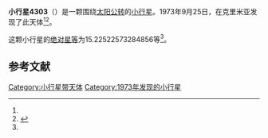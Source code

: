 {{Infobox planet
| bgcolour = #FFFFC0
| name = 4303 Savitskij
| symbol = 
| image = 
| caption = 
| discovery = yes
| discovery_ref = 
| discoverer = {{link-en|柳德米拉·瓦斯列娜·朱然勒娃|Lyudmila Vasilyevna Zhuravleva}}
| discovery_site = [[克里米亚|克里米亚]] 
| discovered = 1973年9月25日
| designations = yes
| mp_name = 
| named_after = 
| alt_names = 1973 SZ3/ 1978 EM2 / 1986 XA1
| mp_category = [[主带小行星|主带小行星]]
| orbit_ref = <ref name="a">[http://ssd.jpl.nasa.gov/sbdb.cgi?sstr=4303 4303 Savitskij] {{Wayback|url=http://ssd.jpl.nasa.gov/sbdb.cgi?sstr=4303 |date=20210717183659 }}，小行星數據庫瀏覽器（JPL Small-Body Database Browser）－[[美国国家航空航天局|美国国家航空航天局]]喷气推进实验室</ref>
| epoch = 2456400.5 (2013年4月18日更新)
| aphelion = {{convert|2.458894118122537|AU|km|3|abbr=on|lk=out}}
| perihelion = {{convert|1.88560376169321|AU|km|3|abbr=on}}
| semimajor = {{convert|2.172248939907874|AU|km|3|abbr=on}}
| eccentricity = 0.131957794
| period = 1169.399268 [[日|日]]<br />3.2[[儒略年|儒略年]]
| avg_speed = 
| inclination = 2.415079680000323
| asc_node = 32.47782582731679
| mean_anomaly = 
| arg_peri = 15.22522573284856
| satellites = 
| physical_characteristics = yes
| dimensions = 
| mass = 
| density = 
| surface_grav = 
| escape_velocity = 
| sidereal_day = 
| axial_tilt = 
| pole_ecliptic_lat = 
| pole_ecliptic_lon = 
| albedo = 
| temperatures= 
| temp_name1 = 
| mean_temp_1 = 
| max_temp_1 = 
| temp_name2 = 
| max_temp_2 = 
| spectral_type = 
| abs_magnitude = 15.22522573284856
}}

'''小行星4303'''（{{lang-en|4303 Savitskij}}）是一颗围绕[[太阳|太阳]][[公转|公转]]的[[小行星|小行星]]。1973年9月25日，{{link-en|柳德米拉·瓦斯列娜·朱然勒娃|Lyudmila Vasilyevna Zhuravleva}}在克里米亚发现了此天体<ref name="a" /><ref>{{cite news|title=小行星列表|url=http://cfa-www.harvard.edu/iau/lists/NumberedMPs.txt|accessdate=2013-07-08|newspaper=哈佛大学|archive-date=2008-05-17|archive-url=https://web.archive.org/web/20080517010638/http://cfa-www.harvard.edu/iau/lists/NumberedMPs.txt|dead-url=no}}</ref>。

这颗小行星的[[绝对星等|绝对星等]]为15.22522573284856等<ref name="a" />。

==参考文献==
{{reflist}}
{{Minor Planet Number|[[小行星4302|小行星4302]]|[[小行星4304|小行星4304]]}}

{{小天体}}

[[Category:小行星带天体|Category:小行星带天体]]
[[Category:1973年发现的小行星|Category:1973年发现的小行星]]

{{asteroid-stub}}